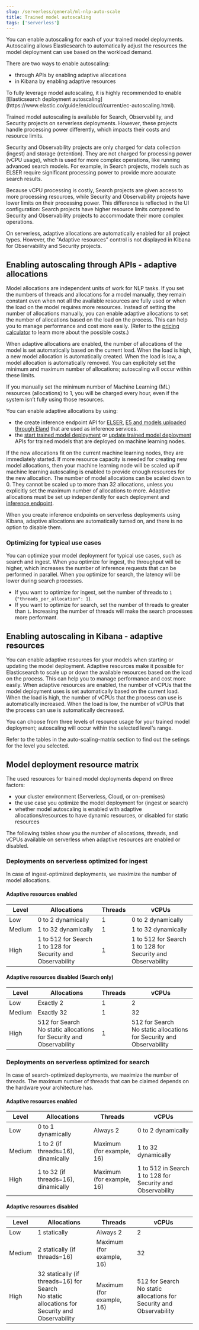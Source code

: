 ```yaml
---
slug: /serverless/general/ml-nlp-auto-scale
title: Trained model autoscaling
tags: ['serverless']
---
```


You can enable autoscaling for each of your trained model deployments.
Autoscaling allows Elasticsearch to automatically adjust the resources the model deployment can use based on the workload demand.

There are two ways to enable autoscaling:

- through APIs by enabling adaptive allocations
- in Kibana by enabling adaptive resources

<DocCallOut color="primary" title="Note">
  To fully leverage model autoscaling, it is highly recommended to enable [Elasticsearch deployment autoscaling](https://www.elastic.co/guide/en/cloud/current/ec-autoscaling.html).
</DocCallOut>

Trained model autoscaling is available for Search, Observability, and Security projects on serverless deployments. However, these projects handle processing power differently, which impacts their costs and resource limits.

Security and Observability projects are only charged for data collection (ingest) and storage (retention). They are not charged for processing power (vCPU usage), which is used for more complex operations, like running advanced search models. For example, in Search projects, models such as ELSER require significant processing power to provide more accurate search results.

Because vCPU processing is costly, Search projects are given access to more processing resources, while Security and Observability projects have lower limits on their processing power. This difference is reflected in the UI configuration: Search projects have higher resource limits compared to Security and Observability projects to accommodate their more complex operations.

On serverless, adaptive allocations are automatically enabled for all project types.
However, the "Adaptive resources" control is not displayed in Kibana for Observability and Security projects.

## Enabling autoscaling through APIs - adaptive allocations

Model allocations are independent units of work for NLP tasks.
If you set the numbers of threads and allocations for a model manually, they remain constant even when not all the available resources are fully used or when the load on the model requires more resources.
Instead of setting the number of allocations manually, you can enable adaptive allocations to set the number of allocations based on the load on the process.
This can help you to manage performance and cost more easily.
(Refer to the [pricing calculator](https://cloud.elastic.co/pricing) to learn more about the possible costs.)

When adaptive allocations are enabled, the number of allocations of the model is set automatically based on the current load.
When the load is high, a new model allocation is automatically created.
When the load is low, a model allocation is automatically removed.
You can explicitely set the minimum and maximum number of allocations; autoscaling will occur within these limits.

<DocCallOut color="primary" title="Note">
  If you manually set the minimum number of Machine Learning (ML) resources (allocations) to 1, you will be charged every hour, even if the system isn’t fully using those resources.
</DocCallOut>

You can enable adaptive allocations by using:

- the create inference endpoint API for [ELSER](https://www.elastic.co/guide/en/elasticsearch/reference/master/infer-service-elser.html), [E5 and models uploaded through Eland](https://www.elastic.co/guide/en/elasticsearch/reference/master/infer-service-elasticsearch.html) that are used as inference services.
- the [start trained model deployment](https://www.elastic.co/guide/en/elasticsearch/reference/master/start-trained-model-deployment.html) or [update trained model deployment](https://www.elastic.co/guide/en/elasticsearch/reference/master/update-trained-model-deployment.html) APIs for trained models that are deployed on machine learning nodes.

If the new allocations fit on the current machine learning nodes, they are immediately started.
If more resource capacity is needed for creating new model allocations, then your machine learning node will be scaled up if machine learning autoscaling is enabled to provide enough resources for the new allocation.
The number of model allocations can be scaled down to 0.
They cannot be scaled up to more than 32 allocations, unless you explicitly set the maximum number of allocations to more.
Adaptive allocations must be set up independently for each deployment and [inference endpoint](https://www.elastic.co/guide/en/elasticsearch/reference/master/put-inference-api.html).

When you create inference endpoints on serverless deployments using Kibana, adaptive allocations are automatically turned on, and there is no option to disable them.

### Optimizing for typical use cases

You can optimize your model deployment for typical use cases, such as search and ingest.
When you optimize for ingest, the throughput will be higher, which increases the number of inference requests that can be performed in parallel.
When you optimize for search, the latency will be lower during search processes.

- If you want to optimize for ingest, set the number of threads to `1` (`"threads_per_allocation": 1`).
- If you want to optimize for search, set the number of threads to greater than `1`.
Increasing the number of threads will make the search processes more performant.

## Enabling autoscaling in Kibana - adaptive resources

You can enable adaptive resources for your models when starting or updating the model deployment.
Adaptive resources make it possible for Elasticsearch to scale up or down the available resources based on the load on the process.
This can help you to manage performance and cost more easily.
When adaptive resources are enabled, the number of vCPUs that the model deployment uses is set automatically based on the current load.
When the load is high, the number of vCPUs that the process can use is automatically increased.
When the load is low, the number of vCPUs that the process can use is automatically decreased.

You can choose from three levels of resource usage for your trained model deployment; autoscaling will occur within the selected level's range.

Refer to the tables in the auto-scaling-matrix section to find out the setings for the level you selected.

<DocImage size="xxl" url="../images/ml-nlp-deployment.png" alt="ML model deployment with adaptive resources enabled." /> 

## Model deployment resource matrix

The used resources for trained model deployments depend on three factors:

- your cluster environment (Serverless, Cloud, or on-premises)
- the use case you optimize the model deployment for (ingest or search)
- whether model autoscaling is enabled with adaptive allocations/resources to have dynamic resources, or disabled for static resources

The following tables show you the number of allocations, threads, and vCPUs available on serverless when adaptive resources are enabled or disabled.

### Deployments on serverless optimized for ingest

In case of ingest-optimized deployments, we maximize the number of model allocations.

#### Adaptive resources enabled

| Level  | Allocations                                          | Threads | vCPUs                                                |
|--------|------------------------------------------------------|---------|------------------------------------------------------|
| Low    | 0 to 2 dynamically                                  | 1       | 0 to 2 dynamically                                  |
| Medium | 1 to 32 dynamically                                 | 1       | 1 to 32 dynamically                                 |
| High   | 1 to 512 for Search <br /> 1 to 128 for Security and Observability | 1 | 1 to 512 for Search <br /> 1 to 128 for Security and Observability |

#### Adaptive resources disabled (Search only)

| Level  | Allocations                                          | Threads | vCPUs                                                |
|--------|------------------------------------------------------|---------|------------------------------------------------------|
| Low    | Exactly 2                                            | 1       | 2                                                    |
| Medium | Exactly 32                                           | 1       | 32                                                   |
| High   | 512 for Search <br /> No static allocations for Security and Observability | 1 | 512 for Search <br /> No static allocations for Security and Observability |

### Deployments on serverless optimized for search

In case of search-optimized deployments, we maximize the number of threads.
The maximum number of threads that can be claimed depends on the hardware your architecture has.

#### Adaptive resources enabled

| Level  | Allocations                                          | Threads | vCPUs                                                |
|--------|------------------------------------------------------|---------|------------------------------------------------------|
| Low    | 0 to 1 dynamically                                  | Always 2       | 0 to 2 dynamically                                  |
| Medium | 1 to 2 (if threads=16), dinamically                                | Maximum (for example, 16)       | 1 to 32 dynamically                                 |
| High   | 1 to 32 (if threads=16), dinamically | Maximum (for example, 16) | 1 to 512 in Search <br /> 1 to 128 for Security and Observability |

#### Adaptive resources disabled

| Level  | Allocations                                             | Threads                | vCPUs                                                |
|--------|---------------------------------------------------------|------------------------|------------------------------------------------------|
| Low    | 1 statically                                             | Always 2               | 2                                                     |
| Medium | 2 statically (if threads=16)                             | Maximum (for example, 16)         | 32                                                    |
| High   | 32 statically (if threads=16) for Search <br /> No static allocations for Security and Observability | Maximum (for example, 16) | 512 for Search <br /> No static allocations for Security and Observability |